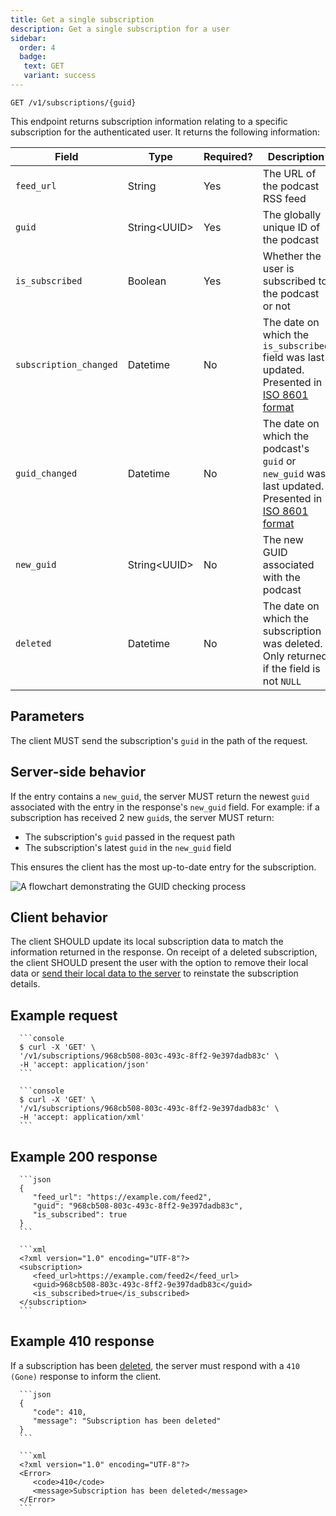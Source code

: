 ```yaml
---
title: Get a single subscription
description: Get a single subscription for a user
sidebar:
  order: 4
  badge:
   text: GET
   variant: success
---
```



<CoreAction />

```http title="Endpoint"
GET /v1/subscriptions/{guid}
```

This endpoint returns subscription information relating to a specific subscription for the authenticated user. It returns the following information:

| Field                  | Type           | Required? | Description                                                                                           |
| ---------------------- | -------------- | --------- | ----------------------------------------------------------------------------------------------------- |
| `feed_url`             | String         | Yes       | The URL of the podcast RSS feed                                                                       |
| `guid`                 | String\<UUID\> | Yes       | The globally unique ID of the podcast                                                                 |
| `is_subscribed`        | Boolean        | Yes       | Whether the user is subscribed to the podcast or not                                                  |
| `subscription_changed` | Datetime       | No        | The date on which the `is_subscribed` field was last updated. Presented in [ISO 8601 format]          |
| `guid_changed`         | Datetime       | No        | The date on which the podcast's `guid` or `new_guid` was last updated. Presented in [ISO 8601 format] |
| `new_guid`             | String\<UUID\> | No        | The new GUID associated with the podcast                                                              |
| `deleted`              | Datetime       | No        | The date on which the subscription was deleted. Only returned if the field is not `NULL`              |

## Parameters

The client MUST send the subscription's `guid` in the path of the request.

## Server-side behavior

If the entry contains a `new_guid`, the server MUST return the newest `guid` associated with the entry in the response's `new_guid` field. For example: if a subscription has received 2 new `guid`s, the server MUST return:

- The subscription's `guid` passed in the request path
- The subscription's latest `guid` in the `new_guid` field

This ensures the client has the most up-to-date entry for the subscription.

![A flowchart demonstrating the GUID checking process](@assets/diagrams/subscriptions/check_guid.png)

## Client behavior

The client SHOULD update its local subscription data to match the information returned in the response. On receipt of a deleted subscription, the client SHOULD present the user with the option to remove their local data or [send their local data to the server](/specs/subscriptions/add-new) to reinstate the subscription details.

## Example request

<Tabs>
   <TabItem label="JSON">

      ```console
      $ curl -X 'GET' \
      '/v1/subscriptions/968cb508-803c-493c-8ff2-9e397dadb83c' \
      -H 'accept: application/json'
      ```

   </TabItem>
   <TabItem label="XML">

      ```console
      $ curl -X 'GET' \
      '/v1/subscriptions/968cb508-803c-493c-8ff2-9e397dadb83c' \
      -H 'accept: application/xml'
      ```

   </TabItem>
</Tabs>

## Example 200 response

<Tabs>
   <TabItem label="JSON">

      ```json
      {
         "feed_url": "https://example.com/feed2",
         "guid": "968cb508-803c-493c-8ff2-9e397dadb83c",
         "is_subscribed": true
      }
      ```

   </TabItem>
   <TabItem label="XML">

      ```xml
      <?xml version="1.0" encoding="UTF-8"?>
      <subscription>
         <feed_url>https://example.com/feed2</feed_url>
         <guid>968cb508-803c-493c-8ff2-9e397dadb83c</guid>
         <is_subscribed>true</is_subscribed>
      </subscription>
      ```

   </TabItem>
</Tabs>

## Example 410 response

If a subscription has been [deleted](/specs/subscriptions/delete), the server must respond with a `410 (Gone)` response to inform the client.

<Tabs>
   <TabItem label="JSON">

      ```json
      {
         "code": 410,
         "message": "Subscription has been deleted"
      }
      ```

   </TabItem>
   <TabItem label="XML">

      ```xml
      <?xml version="1.0" encoding="UTF-8"?>
      <Error>
         <code>410</code>
         <message>Subscription has been deleted</message>
      </Error>
      ```

   </TabItem>
</Tabs>

[ISO 8601 format]: https://www.iso.org/iso-8601-date-and-time-format.html
